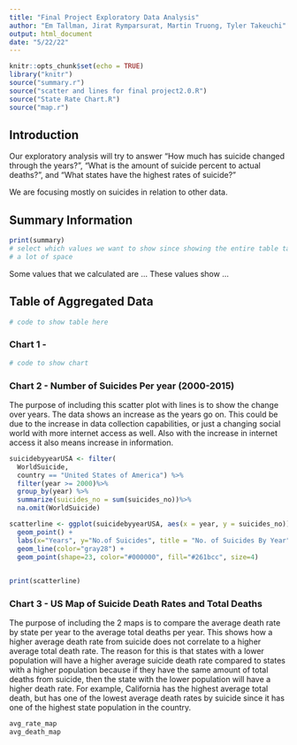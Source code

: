 ```yaml
---
title: "Final Project Exploratory Data Analysis"
author: "Em Tallman, Jirat Rymparsurat, Martin Truong, Tyler Takeuchi"
output: html_document
date: "5/22/22"
---
```


```r
knitr::opts_chunk$set(echo = TRUE)
library("knitr")
source("summary.r")
source("scatter and lines for final project2.0.R")
source("State Rate Chart.R")
source("map.r")
```

## Introduction

Our exploratory analysis will try to answer "How much has suicide changed through the years?", "What is the amount of suicide percent to actual deaths?", and "What states have the highest rates of suicide?"

We are focusing mostly on suicides in relation to other data.

## Summary Information

```r
print(summary)
# select which values we want to show since showing the entire table takes up
# a lot of space
```

Some values that we calculated are ... These values show ...

## Table of Aggregated Data

```r
# code to show table here

```

### Chart 1 -

```r
# code to show chart

```

### Chart 2 - Number of Suicides Per year (2000-2015)

The purpose of including this scatter plot with lines is to show the change over years. The data shows an increase as the years go on. This could be due to the increase in data collection capabilities, or just a changing social world with more internet access as well. Also with the increase in internet access it also means increase in information.

```r

suicidebyyearUSA <- filter(
  WorldSuicide,
  country == "United States of America") %>%
  filter(year >= 2000)%>% 
  group_by(year) %>% 
  summarize(suicides_no = sum(suicides_no))%>%
  na.omit(WorldSuicide)

scatterline <- ggplot(suicidebyyearUSA, aes(x = year, y = suicides_no)) +
  geom_point() +
  labs(x="Years", y="No.of Suicides", title = "No. of Suicides By Year") +
  geom_line(color="gray28") +
  geom_point(shape=23, color="#000000", fill="#261bcc", size=4)

  
print(scatterline)


```

### Chart 3 - US Map of Suicide Death Rates and Total Deaths

The purpose of including the 2 maps is to compare the average death rate by state per year to the average total deaths per year. This shows how a higher average death rate from suicide does not correlate to a higher average total death rate. The reason for this is that states with a lower population will have a higher average suicide death rate compared to states with a higher population because if they have the same amount of total deaths from suicide, then the state with the lower population will have a higher death rate. For example, California has the highest average total death, but has one of the lowest average death rates by suicide since it has one of the highest state population in the country.

```r
avg_rate_map
avg_death_map

```
